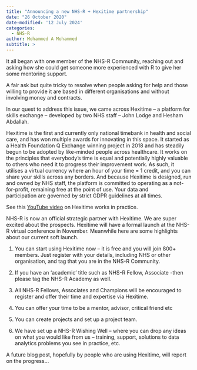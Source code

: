 ```yaml
---
title: "Announcing a new NHS-R + Hexitime partnership"
date: "26 October 2020"
date-modified: '12 July 2024'
categories:
  - NHS-R
author: Mohammed A Mohammed
subtitle: >
---
```


It all began with one member of the NHS-R Community, reaching out and asking how she could get someone more experienced with R to give her some mentoring support. 

A fair ask but quite tricky to resolve when people asking for help and those willing to provide it are based in different organisations and without involving money and contracts. 

In our quest to address this issue, we came across Hexitime – a platform for skills exchange – developed by two NHS staff – John Lodge and Hesham Abdallah. 

Hexitime is the first and currently only national timebank in health and social care, and has won multiple awards for innovating in this space. It started as a Health Foundation Q Exchange winning project in 2018 and has steadily begun to be adopted by like-minded people across healthcare. It works on the principles that everybody’s time is equal and potentially highly valuable to others who need it to progress their improvement work. As such, it utilises a virtual currency where an hour of your time = 1 credit, and you can share your skills across any borders. And because Hexitime is designed, run and owned by NHS staff, the platform is committed to operating as a not-for-profit, remaining free at the point of use. Your data and participation are governed by strict GDPR guidelines at all times. 

See this [YouTube video](https://youtu.be/dV-gmm-Ipq8) on Hexitime works in practice.

NHS-R is now an official strategic partner with Hexitime. We are super excited about the prospects. Hexitime will have a formal launch at the NHS-R virtual conference in November. Meanwhile here are some highlights about our current soft launch. 

1.  You can start using Hexitime now – it is free and you will join 800+ members. Just register with your details, including NHS or other organisation, and tag that you are in the NHS-R Community. 

```{=html}
<!-- -->
```
2.  If you have an ‘academic’ title such as NHS-R Fellow, Associate -then please tag the NHS-R Academy as well. 

```{=html}
<!-- -->
```
3.  All NHS-R Fellows, Associates and Champions will be encouraged to register and offer their time and expertise via Hexitime. 

```{=html}
<!-- -->
```
4.  You can offer your time to be a mentor, advisor, critical friend etc 

```{=html}
<!-- -->
```
5.  You can create projects and set up a project team. 

```{=html}
<!-- -->
```
6.  We have set up a NHS-R Wishing Well – where you can drop any ideas on what you would like from us – training, support, solutions to data analytics problems you see in practice, etc. 

A future blog post, hopefully by people who are using Hexitime, will report on the progress… 
